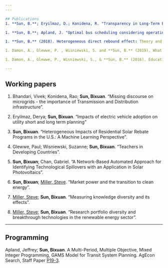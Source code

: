 ---
---

## Publications
1. **Sun, B.**; Eryilmaz, D.; Konidena, R. "Transparency in Long-Term Electric Demand Forecast: A Perspective on Regional Load Forecasting". IEEE Smart Grid Newsletter, [August 2019](https://smartgrid.ieee.org/newsletters/august-2019/transparency-in-long-term-electric-demand-forecast-a-perspective-on-regional-load-forecasting).

1. **Sun, B.**; Apland, J. "Optimal bus scheduling considering operating costs and emissions: a multiple objective, mixed integer programming framework". Public Transport, 11(2), [237-267](https://link.springer.com/article/10.1007/s12469-019-00199-9).

1. **Sun, B.** (2018). Heterogeneous direct rebound effect: Theory and evidence from the Energy Star program. Energy Economics, 69, [335-349](https://www.sciencedirect.com/science/article/pii/S0140988317304176).

1. Damon, A., Glewwe, P. , Wisniewski, S. and **Sun, B.** (2019), What education policies and programmes affect learning and time in school in developing countries? A review of evaluations from 1990 to 2014. Review of Education, 7(2), [295-387](https://onlinelibrary.wiley.com/doi/full/10.1002/rev3.3123).

1. Damon, A., Glewwe, P., Wisniewski, S., & **Sun, B.** (2016). Education in Developing Countries-what Policies and Programmes Affect Learning and Time in School?. Expertgruppen for bistandsanalys (EBA). [ISBN:978-91-88143-12-9](https://www.oecd.org/derec/sweden/Rapport-Education-developing-countries.pdf).

---

## Working papers
1. Bhandari, Vivek; Konidena, Rao; **Sun, Bixuan**. "Missing discourse on microgrids - the importance of Transmission and Distribution infrastructure".

1. Eryilmaz, Derya; **Sun, Bixuan**. “Impacts of electric vehicle adoption on utility short and long term planning”

1. **Sun, Bixuan**. "Heterogeneous Impacts of Residential Solar Rebate Programs in the U.S.: A Machine Learning Perspective". 

1. Glewwe, Paul; Wisniewski, Suzanne; **Sun, Bixuan**. "Teachers in Developing Countries". 

1. **Sun, Bixuan**; Chan, Gabriel. "A Network-Based Automated Approach for Identifying Technological Spillovers with an Application in Solar Photovoltaics".

1. **Sun, Bixuan**; [Miller, Steve](stevejmiller.com). "Market power and the transition to clean energy".

1. [Miller, Steve](stevejmiller.com); **Sun, Bixuan**. "Measuring knowledge diversity and its effects".

1. [Miller, Steve](stevejmiller.com); **Sun, Bixuan**. "Research portfolio diversity and breakthrough technologies in the renewable energy sector".

---
## Programming
Apland, Jeffrey; **Sun, Bixuan**. A Multi-Period, Multiple Objective, Mixed Integer Programming, GAMS Model for Transit System Planning. AgEcon Search, Staff Paper [P19-3](https://ageconsearch.umn.edu/record/285068).



